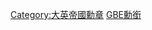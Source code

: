 {{catmore|大英帝國勳章}}
{{Commonscat|Knights Grand Cross of the Order of the British Empire}}

[[Category:大英帝國勳章|Category:大英帝國勳章]]
[[Category:英國授勳者|GBE勳銜]]